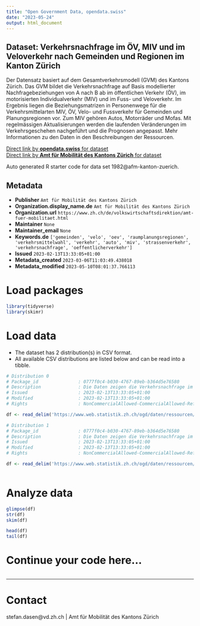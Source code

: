 ```yaml
---
title: "Open Government Data, opendata.swiss"
date: "2023-05-24"
output: html_document
---
```


## Dataset: Verkehrsnachfrage im ÖV, MIV und im Veloverkehr nach Gemeinden und Regionen im Kanton Zürich

Der Datensatz basiert auf dem Gesamtverkehrsmodell (GVM) des Kantons Zürich. Das GVM bildet die Verkehrsnachfrage auf Basis modellierter Nachfragebeziehungen von A nach B ab im öffentlichen Verkehr (ÖV), im motorisierten Individualverkehr (MIV) und im Fuss- und Veloverkehr. Im Ergebnis liegen die Beziehungsmatrizen in Personenwege für die Verkehrsmittelarten MIV, ÖV, Velo- und Fussverkehr für Gemeinden und Planungsregionen vor. Zum MIV gehören Autos, Motorräder und Mofas. Mit regelmässigen Aktualisierungen werden die laufenden Veränderungen im Verkehrsgeschehen nachgeführt und die Prognosen angepasst. Mehr Informationen zu den Daten in den Beschreibungen der Ressourcen.

[Direct link by **opendata.swiss** for dataset](https://opendata.swiss/de/dataset/verkehrsnachfrage-im-ov-miv-und-im-veloverkehr-nach-gemeinden-und-regionen-im-kanton-zurich)<br>
[Direct link by **Amt für Mobilität des Kantons Zürich** for dataset](https://www.zh.ch/de/mobilitaet/gesamtverkehrsplanung/verkehrsgrundlagen/verkehrsnachfrage.html)

Auto generated R starter code for data set 1982@afm-kanton-zuerich.

## Metadata

- **Publisher** `Amt für Mobilität des Kantons Zürich`
- **Organization.display_name.de** `Amt für Mobilität des Kantons Zürich`
- **Organization.url** `https://www.zh.ch/de/volkswirtschaftsdirektion/amt-fuer-mobilitaet.html`
- **Maintainer** `None`
- **Maintainer_email** `None`
- **Keywords.de** `['gemeinden', 'velo', 'oev', 'raumplanungsregionen', 'verkehrsmittelwahl', 'verkehr', 'auto', 'miv', 'strassenverkehr', 'verkehrsnachfrage', 'oeffentlicherverkehr']`
- **Issued** `2023-02-13T13:33:05+01:00`
- **Metadata_created** `2023-03-06T11:03:49.438018`
- **Metadata_modified** `2023-05-10T08:01:37.766113`


# Load packages

```r

library(tidyverse)
library(skimr)

```

# Load data

-   The dataset has 2 distribution(s) in CSV format.
-   All available CSV distributions are listed below and can be read into a tibble.

```r

# Distribution 0
# Package_id               : 0777f0c4-b030-4767-89eb-b364d5e76580
# Description              : Die Daten zeigen die Verkehrsnachfrage im öffentlichen Verkehr (‘oev’), im motorisierten Individualverkehr (‘miv’) und mit Velo ('vel') als absolutes Verkehrsaufkommen (Summe aller Personenwege an einem durchschnittlichen Werktag (DWV)) und als Bi- und Tri-Modal Split (prozentuale Anteile der Verkehrsmittelarten an allen Personenwegen). Bi-Modal Split umfasst ÖV und MIV, Tri-Modal Split auch Velo. Neben den Regionen werden auch die Verkehrsbeziehungen von und zu den Nachbarkantonen berücksichtigt ("_gebietart" = Aussenkorridor). ‘quelle_code’ und ‘ziel_code’ entsprechen den BFS-Nummern der Regionen zum angegebenen Gebietsstand (‘gebietsstand_jahr’). Die Verkehrsströme können nach Binnenverkehr und nach Quell-Ziel-Verkehr unterschieden werden. Beginnen und enden die Verkehrsbeziehungen im gleichen Gebiet (Quelle und Ziel sind identisch), handelt es sich um Binnenverkehr. Beginnen die Verkehrsbeziehungen in einem Betrachtungsgebiet und führen nach ausserhalb und umgekehrt so handelt es sich um Quell-Ziel-Verkehr.
# Issued                   : 2023-02-13T13:33:05+01:00
# Modified                 : 2023-02-13T13:33:05+01:00
# Rights                   : NonCommercialAllowed-CommercialAllowed-ReferenceNotRequired

df <- read_delim('https://www.web.statistik.zh.ch/ogd/daten/ressourcen/KTZH_00001982_00003943.csv')

# Distribution 1
# Package_id               : 0777f0c4-b030-4767-89eb-b364d5e76580
# Description              : Die Daten zeigen die Verkehrsnachfrage im öffentlichen Verkehr (‘oev’) und im motorisierten Individualverkehr (‘miv’) als absolutes Verkehrsaufkommen (Summe aller Personenwege an einem durchschnittlichen Werktag (DWV)) und als Modal Split (prozentuale Anteile der Verkehrsmittelarten an allen Personenwegen). Neben den Gemeinden werden auch die Verkehrsbeziehungen von und zu den Nachbarkantonen berücksichtigt ("_gebietart" = Aussenkorridor). ‘quelle_code’ und ‘ziel_code’ entsprechen den BFS-Nummern der Gemeinden zum angegebenen Gebietsstand (‘gebietsstand_jahr’). Die Verkehrsströme können nach Binnenverkehr und nach Quell-Ziel-Verkehr unterschieden. Beginnen und enden die Verkehrsbeziehungen im gleichen Gebiet (Quelle und Ziel sind identisch), handelt es sich um Binnenverkehr. Beginnen die Verkehrsbeziehungen in einem Betrachtungsgebiet und führen nach ausserhalb und umgekehrt so handelt es sich um Quell-Ziel-Verkehr.
# Issued                   : 2023-02-13T13:33:05+01:00
# Modified                 : 2023-02-13T13:33:05+01:00
# Rights                   : NonCommercialAllowed-CommercialAllowed-ReferenceNotRequired

df <- read_delim('https://www.web.statistik.zh.ch/ogd/daten/ressourcen/KTZH_00001982_00003903.csv')



```

# Analyze data

```r

glimpse(df)
str(df)
skim(df)

head(df)
tail(df)

```

# Continue your code here...

```r

```

------------------------------------------------------------------------

# Contact

stefan.dasen@vd.zh.ch | Amt für Mobilität des Kantons Zürich
